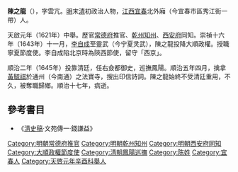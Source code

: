 '''陳之龍'''（{{Bd|？||1660年||Chen}}），字雲亢。[[明|明]]末[[清|清]]初政治人物，[[江西|江西]][[宜春|宜春]]北外廂（今宜春市區秀江街一帶）人。

天啟元年（1621年）中舉。歷官[[常德府|常德府]]推官、[[乾州|乾州]][[知州|知州]]、[[西安府|西安府]]同知。崇禎十六年（1643年）十一月，[[李自成|李自成]]至靈武（今宁夏灵武），陳之龍投降大順政權。授職寧夏節度使。李自成陷北京時為陝西節使，留守「西京」。

順治二年（1645年）投靠清廷，任右僉都御史，巡撫鳳陽。順治五年四月，擒拿[[黃毓祺|黃毓祺]]於通州（今南通）之法寶寺，搜出印信詩詞。陳之龍始終不受清廷重用，不久，被奪職歸鄉。順治十七年，病逝。

==參考書目==
* 《[[清史稿|清史稿]]‧文苑傳一‧錢謙益》

{{DEFAULTSORT:Chen陳}}
[[Category:明朝常德府推官|Category:明朝常德府推官]]
[[Category:明朝乾州知州|Category:明朝乾州知州]]
[[Category:明朝西安府同知|Category:明朝西安府同知]]
[[Category:大順政權節度使|Category:大順政權節度使]]
[[Category:清朝鳳陽巡撫|Category:清朝鳳陽巡撫]]
[[Category:陈姓|Category:陈姓]]
[[Category:宜春人|Category:宜春人]]
[[Category:天啓元年辛酉科舉人|Category:天啓元年辛酉科舉人]]